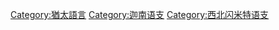 {{Commonscat|Hebrew language}}

[[Category:猶太語言|Category:猶太語言]]
[[Category:迦南语支|Category:迦南语支]]
[[Category:西北闪米特语支|Category:西北闪米特语支]]